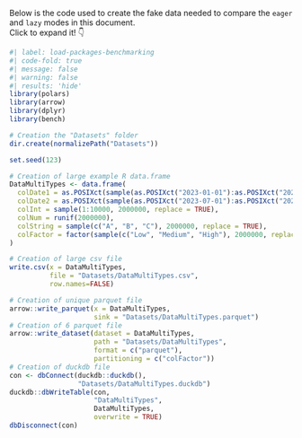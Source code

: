 Below is the code used to create the fake data needed to compare the `eager` and `lazy` modes in this document.  
Click to expand it! 👇

```r
#| label: load-packages-benchmarking
#| code-fold: true
#| message: false
#| warning: false
#| results: 'hide'
library(polars)
library(arrow)
library(dplyr)
library(bench)

# Creation the "Datasets" folder
dir.create(normalizePath("Datasets"))

set.seed(123)

# Creation of large example R data.frame
DataMultiTypes <- data.frame(
  colDate1 = as.POSIXct(sample(as.POSIXct("2023-01-01"):as.POSIXct("2023-06-30"),2000000),origin="1970-01-01"),
  colDate2 = as.POSIXct(sample(as.POSIXct("2023-07-01"):as.POSIXct("2023-12-31"),2000000),origin="1970-01-01"),
  colInt = sample(1:10000, 2000000, replace = TRUE), 
  colNum = runif(2000000), 
  colString = sample(c("A", "B", "C"), 2000000, replace = TRUE), 
  colFactor = factor(sample(c("Low", "Medium", "High"), 2000000, replace = TRUE))
)

# Creation of large csv file
write.csv(x = DataMultiTypes,
          file = "Datasets/DataMultiTypes.csv",
          row.names=FALSE)

# Creation of unique parquet file
arrow::write_parquet(x = DataMultiTypes,
                     sink = "Datasets/DataMultiTypes.parquet")
# Creation of 6 parquet file
arrow::write_dataset(dataset = DataMultiTypes,
                     path = "Datasets/DataMultiTypes",
                     format = c("parquet"),
                     partitioning = c("colFactor"))
# Creation of duckdb file
con <- dbConnect(duckdb::duckdb(),
                 "Datasets/DataMultiTypes.duckdb")
duckdb::dbWriteTable(con,
                     "DataMultiTypes",
                     DataMultiTypes,
                     overwrite = TRUE)
dbDisconnect(con)
```
